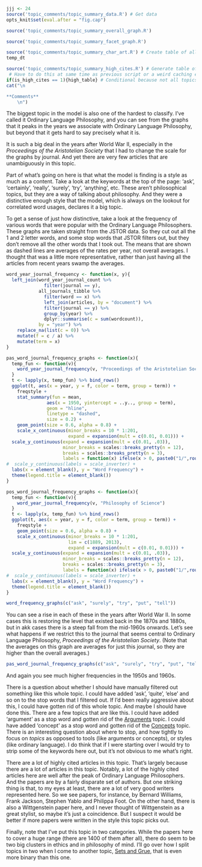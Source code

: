 ```r
jjj <- 24
source('topic_comments/topic_summary_data.R') # Get data
opts_knit$set(eval.after = "fig.cap")
```

```r
source('topic_comments/topic_summary_overall_graph.R')
```

```r
source('topic_comments/topic_summary_facet_graph.R')
```

```r
source('topic_comments/topic_summary_char_art.R') # Create table of all articles in topic
temp_dt
```

```r
source('topic_comments/topic_summary_high_cites.R') # Generate table of highly cited articles. 
 # Have to do this at same time as previous script or a weird caching error occurs.
if(is_high_cites == 1){high_table} # Conditional because not all topics have high cites
cat("\n

**Comments**
	\n")
```

The biggest topic in the model is also one of the hardest to classify. I've called it Ordinary Language Philosophy, and you can see from the graphs that it peaks in the years we associate with Ordinary Language Philosophy, but beyond that it gets hard to say precisely what it is.

It is such a big deal in the years after World War II, especially in the _Proceedings of the Aristotelian Society_ that I had to change the scale for the graphs by journal. And yet there are very few articles that are unambiguously in this topic.

Part of what's going on here is that what the model is finding is a style as much as a content. Take a look at the keywords at the top of the page: 'ask', 'certainly', 'really', 'surely', 'try', 'anything', etc. These aren't philosophical topics, but they are a way of talking about philosophy. And they were a distinctive enough style that the model, which is always on the lookout for correlated word usages, declares it a big topic. 

To get a sense of just how distinctive, take a look at the frequency of various words that were popular with the Ordinary Language Philosophers. These graphs are taken straight from the JSTOR data. So they cut out all the 1 and 2 letter words, and some stop words that JSTOR filters out, but they don't remove all the other words that I took out. The means that are shown as dashed lines are averages of the rates per year, not overall averages. I thought that was a little more representative, rather than just having all the articles from recent years swamp the averages.

```r
word_year_journal_frequency <- function(x, y){
  left_join(word_year_journal_count %>% 
              filter(journal == y), 
            all_journals_tibble %>%
              filter(word == x) %>%
              left_join(articles, by = "document") %>%
              filter(journal == y) %>%
              group_by(year) %>%
              dplyr::summarise(c = sum(wordcount)),
            by = "year") %>%
    replace_na(list(c = 0)) %>%
    mutate(f = c / a) %>%
    mutate(term = x)
}

pas_word_journal_frequency_graphs <- function(x){
  temp_fun <- function(v){
    word_year_journal_frequency(v, "Proceedings of the Aristotelian Society")
  }
  t <- lapply(x, temp_fun) %>% bind_rows()
  ggplot(t, aes(x = year, y = f, color = term, group = term)) +
    freqstyle +  
    stat_summary(fun = mean, 
               aes(x = 1950, yintercept = ..y.., group = term), 
               geom = "hline",
               linetype = "dashed",
               size = 0.2) +
    geom_point(size = 0.6, alpha = 0.8) +
    scale_x_continuous(minor_breaks = 10 * 1:201,
                       expand = expansion(mult = c(0.01, 0.01))) +
  scale_y_continuous(expand = expansion(mult = c(0.01, .03)),
                     minor_breaks = scales::breaks_pretty(n = 12),
                     breaks = scales::breaks_pretty(n = 3),
                     labels = function(x) ifelse(x > 0, paste0("1/",round(1/x,0)), 0)) +
#  scale_y_continuous(labels = scale_inverter) +
  labs(x = element_blank(), y = "Word Frequency") +
  theme(legend.title = element_blank())
}

pos_word_journal_frequency_graphs <- function(x){
  temp_fun <- function(v){
    word_year_journal_frequency(v, "Philosophy of Science")
  }
  t <- lapply(x, temp_fun) %>% bind_rows()
  ggplot(t, aes(x = year, y = f, color = term, group = term)) +
    freqstyle +
    geom_point(size = 0.6, alpha = 0.8) +
    scale_x_continuous(minor_breaks = 10 * 1:201,
                       lim = c(1889, 2013),
                       expand = expansion(mult = c(0.01, 0.01))) +
  scale_y_continuous(expand = expansion(mult = c(0.01, .03)),
                     minor_breaks = scales::breaks_pretty(n = 12),
                     breaks = scales::breaks_pretty(n = 3),
                     labels = function(x) ifelse(x > 0, paste0("1/",round(1/x,0)), 0)) +
#  scale_y_continuous(labels = scale_inverter) +
  labs(x = element_blank(), y = "Word Frequency") +
  theme(legend.title = element_blank())
}

```

```r
word_frequency_graphs(c("ask", "surely", "try", "put", "tell"))
```

You can see a rise in each of these in the years after World War II. In some cases this is restoring the level that existed back in the 1870s and 1880s, but in akk cases there is a steep fall from the mid-1960s onwards. Let's see what happens if we restrict this to the journal that seems central to Ordinary Language Philosophy, _Proceedings of the Aristotelian Society_. (Note that the averages on this graph are averages for just this journal, so they are higher than the overall averages.)

```r
pas_word_journal_frequency_graphs(c("ask", "surely", "try", "put", "tell"))
```

And again you see much higher frequencies in the 1950s and 1960s.

There is a question about whether I should have manually filtered out something like this whole topic. I could have added 'ask', 'quite', 'else' and so on to the stop words that I filtered out. If I'd been really aggressive about this, I could have gotten rid of this whole topic. And maybe I should have done this. There are a few topics that are like this. I could have added 'argument' as a stop word and gotten rid of the [Arguments](#topic55) topic. I could have added 'concept' as a stop word and gotten rid of the [Concepts](#topic78) topic. There is an interesting question about where to stop, and how tightly to focus on _topics_ as opposed to tools (like arguments or concepts), or styles (like ordinary language). I do think that if I were starting over I would try to strip some of the keywords here out, but it's not obvious to me what's right.

There are a lot of highly cited articles in this topic. That's largely because there are a lot of articles in this topic. Notably, a lot of the highly cited articles here are well after the peak of Ordinary Language Philosophers. And the papers are by a fairly disparate set of authors. But one striking thing is that, to my eyes at least, there are a lot of very good writers represented here. So we see papers, for instance, by Bernard Williams, Frank Jackson, Stephen Yablo and Philippa Foot. On the other hand, there is also a Wittgenstein paper here, and I never thought of Wittgenstein as a great stylist, so maybe it's just a coincidence. But I suspect it would be better if more papers were written in the style this topic picks out.

Finally, note that I've put this topic in two categories. While the papers here to cover a huge range (there are 1400 of them after all), there do seem to be two big clusters in ethics and in philosophy of mind. I'll go over how I split topics in two when I come to another topic, [Sets and Grue](#topic37), that is even more binary than this one.